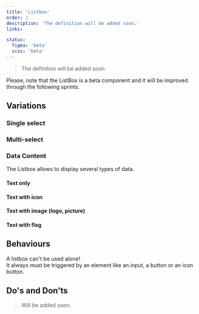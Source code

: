 ```yaml
---
title: 'Listbox'
order: 1
description: 'The definition will be added soon.'
links:

status:
  figma: 'beta'
  scss: 'beta'
---
```


> The definition will be added soon.

<Highlight theme="warning" title="Work in progress">
  Please, note that the ListBox is a beta component and it will be improved
  through the following sprints.
</Highlight>

## Variations

### Single select

<Story id="overlay-listbox--default" height="300" />

### Multi-select

<Story id="overlay-listbox--multi-select" height="300" />

### Data Content

The Listbox allows to display several types of data.

#### Text only

<Story id="overlay-listbox--default" height="300" />

#### Text with icon

<Preview path="actions" nude />

#### Text with image (logo, picture)

<Story id="overlay-listbox--with-icons" height="300" />

#### Text with flag

<Preview path="flags" nude />

## Behaviours

<Highlight theme="tips" title="Good to know">

A listbox can't be used alone! <br/>It always must be triggered by an element like an input, a button or an icon button.

</Highlight>

## Do's and Don'ts

> Will be added soon.
